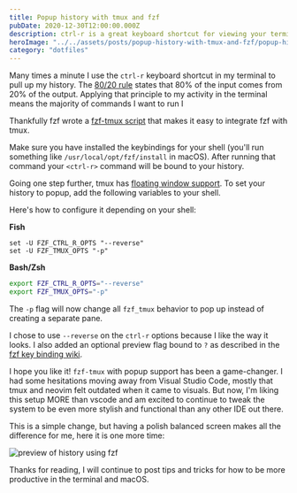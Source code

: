 ```yaml
---
title: Popup history with tmux and fzf
pubDate: 2020-12-30T12:00:00.000Z
description: ctrl-r is a great keyboard shortcut for viewing your terminal history and rerun commands.
heroImage: "../../assets/posts/popup-history-with-tmux-and-fzf/popup-history-with-tmux-and-fzf.jpeg"
category: "dotfiles"
---
```


Many times a minute I use the `ctrl-r` keyboard shortcut in my terminal to pull up my history. The [80/20 rule](https://en.wikipedia.org/wiki/Pareto_principle) states that 80% of the input comes from 20% of the output. Applying that principle to my activity in the terminal means the majority of commands I want to run I

Thankfully fzf wrote a [fzf-tmux script](https://github.com/junegunn/fzf/blob/master/bin/fzf-tmux) that makes it easy to integrate fzf with tmux.

Make sure you have installed the keybindings for your shell (you'll run something like `/usr/local/opt/fzf/install` in macOS). After running that command your `<ctrl-r>` command will be bound to your history.

Going one step further, tmux has [floating window support](https://github.com/tmux/tmux/issues/1842). To set your history to popup, add the following variables to your shell.

Here's how to configure it depending on your shell:

**Fish**

```fish title="~/.config/fish/config.fish"
set -U FZF_CTRL_R_OPTS "--reverse"
set -U FZF_TMUX_OPTS "-p"
```

**Bash/Zsh**

```sh title="~/.bashrc or ~/.zshrc"
export FZF_CTRL_R_OPTS="--reverse"
export FZF_TMUX_OPTS="-p"
```

The `-p` flag will now change all `fzf_tmux` behavior to pop up instead of creating a separate pane.

I chose to use `--reverse` on the `ctrl-r` options because I like the way it looks. I also added an optional preview flag bound to `?` as described in the [fzf key binding wiki](https://github.com/junegunn/fzf/wiki/Configuring-shell-key-bindings#ctrl-r).

I hope you like it! `fzf-tmux` with popup support has been a game-changer. I had some hesitations moving away from Visual Studio Code, mostly that tmux and neovim felt outdated when it came to visuals. But now, I'm liking this setup MORE than vscode and am excited to continue to tweak the system to be even more stylish and functional than any other IDE out there.

This is a simple change, but having a polish balanced screen makes all the difference for me, here it is one more time:


<Image
  src={image}
  alt="preview of history using fzf"
  class="overflow-hidden rounded-md shadow-md"
/>

Thanks for reading, I will continue to post tips and tricks for how to be more productive in the terminal and macOS.
